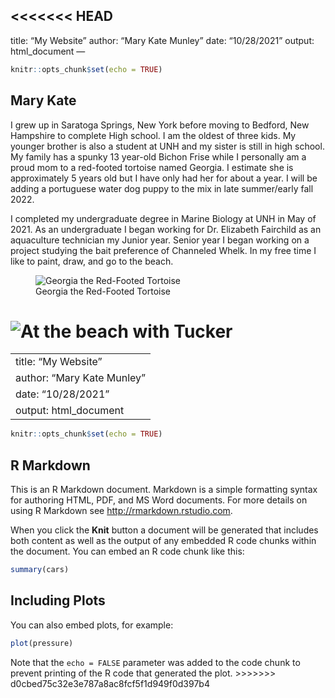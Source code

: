 <<<<<<< HEAD
---
title: "My Website"
author: "Mary Kate Munley"
date: "10/28/2021"
output: html_document
---

```r
knitr::opts_chunk$set(echo = TRUE)
```

## Mary Kate
I grew up in Saratoga Springs, New York before moving to Bedford, New Hampshire to complete High school. I am the oldest of three kids. My younger brother is also a student at UNH and my sister is still in high school. My family has a spunky 13 year-old Bichon Frise while I personally am a proud mom to a red-footed tortoise named Georgia. I estimate she is approximately 5 years old but I have only had her for about a year. I will be adding a portuguese water dog puppy to the mix in late summer/early fall 2022.

I completed my undergraduate degree in Marine Biology at UNH in May of 2021. As an undergraduate I began working for Dr. Elizabeth Fairchild as an aquaculture technician my Junior year. Senior year I began working on a project studying the bait preference of Channeled Whelk. In my free time I like to paint, draw, and go to the beach. 

![Georgia the Red-Footed Tortoise](Georgia.jpg)

![At the beach with Tucker](BeachTucker.jpg)
=======
---
title: "My Website"
author: "Mary Kate Munley"
date: "10/28/2021"
output: html_document
---

```r
knitr::opts_chunk$set(echo = TRUE)
```

## R Markdown

This is an R Markdown document. Markdown is a simple formatting syntax for authoring HTML, PDF, and MS Word documents. For more details on using R Markdown see <http://rmarkdown.rstudio.com>.

When you click the **Knit** button a document will be generated that includes both content as well as the output of any embedded R code chunks within the document. You can embed an R code chunk like this:

```r
summary(cars)
```

## Including Plots

You can also embed plots, for example:

```r
plot(pressure)
```

Note that the `echo = FALSE` parameter was added to the code chunk to prevent printing of the R code that generated the plot.
>>>>>>> d0cbed75c32e3e787a8ac8fcf5f1d949f0d397b4
